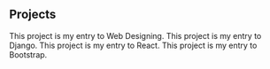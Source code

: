 ## Projects

<ProjectCard title="FCIM" link="http://www.fcim.in/" bg="linear-gradient(90deg, rgba(238,23,125,0.9588877787443102) 2%, rgba(96,201,228,0.9925012241224614) 100%)">
This project is my entry to Web Designing.
</ProjectCard>

<ProjectCard title="INVESTUI" link="http://159.89.171.160/" bg="linear-gradient(90deg, rgba(237,103,51,0.9644900196406687) 0%, rgba(245,245,147,0.9168709720216212) 0%, rgba(242,7,150,0.8748541652989321) 100%)">
This project is my entry to Django.
</ProjectCard>

<ProjectCard title="FCIM" link="https://www.fcim.in" bg="linear-gradient(90deg, rgba(245,245,147,0.9168709720216212) 0%, rgba(23,242,235,0.9644900196406687) 55%, rgba(180,71,199,0.8748541652989321) 100%)">
This project is my entry to React.
</ProjectCard>

<ProjectCard title="FCIM" link="https://www.fcim.in" bg="linear-gradient(90deg, rgba(233,198,18,0.9644900196406687) 1%, rgba(141,23,238,0.9168709720216212) 35%, rgba(155,228,96,0.9925012241224614) 100%)">
This project is my entry to Bootstrap.
</ProjectCard>